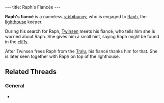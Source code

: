 ---
title: Raph's Fiancée
---

{{twinsunica import}}{{mbox|class=move|Spelling correction, this article is to be renamed into '''Raph's Fiancée'''}}{{Infobox Character
 |image=Raph's Fiancée.png
 |race=rabbibunny
 |gender=female
 |size=average
 |age=adult
 |magical=no
 |lba1=
 |lba2=yes
 |alignment=neutral
 |occupation=
 |requires=
 |amount=
 |fam1=Raph
 |fam2=
 |planet=
 |island=
 |building=
}}

'''Raph's fiancé''' is a nameless [[rabbibunny]], who is engaged to [[Raph]], the [[lighthouse]] keeper.

During his search for Raph, [[Twinsen]] meets his fiancé, who tells him she is worried about Raph. She gives him a small hint, saying Raph might be found in the [[cliffs]].

After Twinsen frees Raph from the [[Tralu]], his fiancé thanks him for that. She is later seen together with Raph on top of the lighthouse.

== Related Threads ==
=== General ===
* {{thread|id=8382|title=Weird thing in the LBA 2 recorded demo...}}

<!-- remove these category links when they're all automated by categorizers...
[[Category: Rabbibunnies]]
[[Category: Female characters]]
[[Category: Average characters]]
[[Category: Adult characters]]
[[Category: Citadel Island inhabitants]] -->